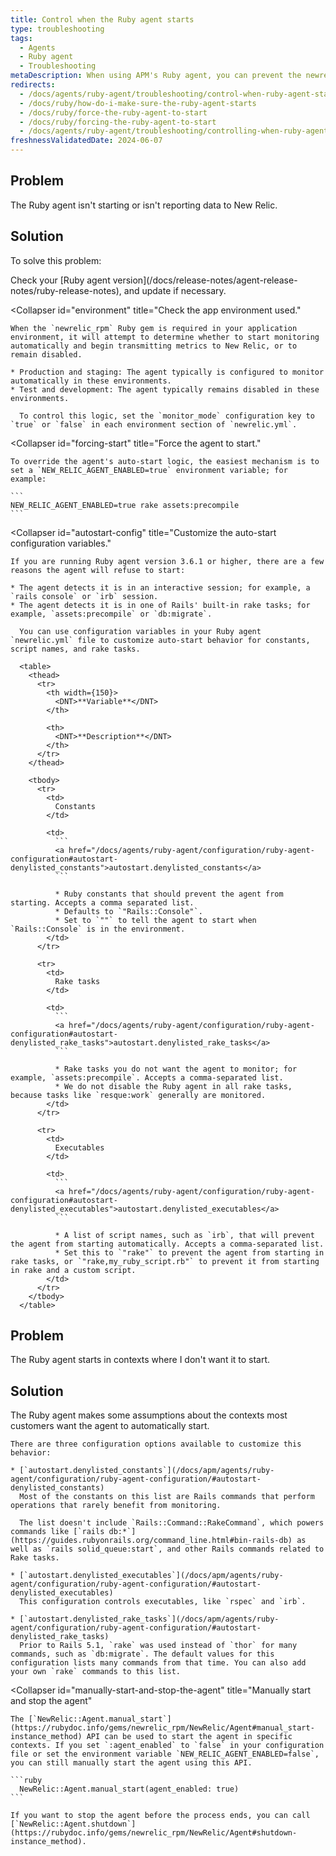 ```yaml
---
title: Control when the Ruby agent starts
type: troubleshooting
tags:
  - Agents
  - Ruby agent
  - Troubleshooting
metaDescription: When using APM's Ruby agent, you can prevent the newrelic_rpm gem from starting, or force it to start if it is not reporting data.
redirects:
  - /docs/agents/ruby-agent/troubleshooting/control-when-ruby-agent-starts
  - /docs/ruby/how-do-i-make-sure-the-ruby-agent-starts
  - /docs/ruby/force-the-ruby-agent-to-start
  - /docs/ruby/forcing-the-ruby-agent-to-start
  - /docs/agents/ruby-agent/troubleshooting/controlling-when-ruby-agent-starts
freshnessValidatedDate: 2024-06-07
---
```


## Problem

The Ruby agent isn't starting or isn't reporting data to New Relic.

## Solution

To solve this problem:

<CollapserGroup>
  <Collapser
    id="version-3-6-1-or-later"
    title="Check your Ruby agent version."
  >
    Check your [Ruby agent version](/docs/release-notes/agent-release-notes/ruby-release-notes), and update if necessary.
  </Collapser>

  <Collapser
    id="environment"
    title="Check the app environment used."
  >
    When the `newrelic_rpm` Ruby gem is required in your application environment, it will attempt to determine whether to start monitoring automatically and begin transmitting metrics to New Relic, or to remain disabled.

    * Production and staging: The agent typically is configured to monitor automatically in these environments.
    * Test and development: The agent typically remains disabled in these environments.

      To control this logic, set the `monitor_mode` configuration key to `true` or `false` in each environment section of `newrelic.yml`.
  </Collapser>

  <Collapser
    id="forcing-start"
    title="Force the agent to start."
  >
    To override the agent's auto-start logic, the easiest mechanism is to set a `NEW_RELIC_AGENT_ENABLED=true` environment variable; for example:

    ```
    NEW_RELIC_AGENT_ENABLED=true rake assets:precompile
    ```
  </Collapser>

  <Collapser
    id="autostart-config"
    title="Customize the auto-start configuration variables."
  >
    If you are running Ruby agent version 3.6.1 or higher, there are a few reasons the agent will refuse to start:

    * The agent detects it is in an interactive session; for example, a `rails console` or `irb` session.
    * The agent detects it is in one of Rails' built-in rake tasks; for example, `assets:precompile` or `db:migrate`.

      You can use configuration variables in your Ruby agent `newrelic.yml` file to customize auto-start behavior for constants, script names, and rake tasks.

      <table>
        <thead>
          <tr>
            <th width={150}>
              <DNT>**Variable**</DNT>
            </th>

            <th>
              <DNT>**Description**</DNT>
            </th>
          </tr>
        </thead>

        <tbody>
          <tr>
            <td>
              Constants
            </td>

            <td>
              ```
              <a href="/docs/agents/ruby-agent/configuration/ruby-agent-configuration#autostart-denylisted_constants">autostart.denylisted_constants</a>
              ```

              * Ruby constants that should prevent the agent from starting. Accepts a comma separated list.
              * Defaults to `"Rails::Console"`.
              * Set to `""` to tell the agent to start when `Rails::Console` is in the environment.
            </td>
          </tr>

          <tr>
            <td>
              Rake tasks
            </td>

            <td>
              ```
              <a href="/docs/agents/ruby-agent/configuration/ruby-agent-configuration#autostart-denylisted_rake_tasks">autostart.denylisted_rake_tasks</a>
              ```

              * Rake tasks you do not want the agent to monitor; for example, `assets:precompile`. Accepts a comma-separated list.
              * We do not disable the Ruby agent in all rake tasks, because tasks like `resque:work` generally are monitored.
            </td>
          </tr>

          <tr>
            <td>
              Executables
            </td>

            <td>
              ```
              <a href="/docs/agents/ruby-agent/configuration/ruby-agent-configuration#autostart-denylisted_executables">autostart.denylisted_executables</a>
              ```

              * A list of script names, such as `irb`, that will prevent the agent from starting automatically. Accepts a comma-separated list.
              * Set this to `"rake"` to prevent the agent from starting in rake tasks, or `"rake,my_ruby_script.rb"` to prevent it from starting in rake and a custom script.
            </td>
          </tr>
        </tbody>
      </table>
  </Collapser>
</CollapserGroup>

## Problem

The Ruby agent starts in contexts where I don't want it to start.


## Solution

<CollapserGroup>
  <Collapser
    id="configure-where-the-agent-starts"
    title="Customize your configuration to control when the agent starts"
  >
    The Ruby agent makes some assumptions about the contexts most customers want the agent to automatically start.

    There are three configuration options available to customize this behavior:

    * [`autostart.denylisted_constants`](/docs/apm/agents/ruby-agent/configuration/ruby-agent-configuration/#autostart-denylisted_constants)
      Most of the constants on this list are Rails commands that perform operations that rarely benefit from monitoring.

      The list doesn't include `Rails::Command::RakeCommand`, which powers commands like [`rails db:*`](https://guides.rubyonrails.org/command_line.html#bin-rails-db) as well as `rails solid_queue:start`, and other Rails commands related to Rake tasks.

    * [`autostart.denylisted_executables`](/docs/apm/agents/ruby-agent/configuration/ruby-agent-configuration/#autostart-denylisted_executables)
      This configuration controls executables, like `rspec` and `irb`.

    * [`autostart.denylisted_rake_tasks`](/docs/apm/agents/ruby-agent/configuration/ruby-agent-configuration/#autostart-denylisted_rake_tasks)
      Prior to Rails 5.1, `rake` was used instead of `thor` for many commands, such as `db:migrate`. The default values for this configuration lists many commands from that time. You can also add your own `rake` commands to this list.
  </Collapser>

  <Collapser
    id="manually-start-and-stop-the-agent"
    title="Manually start and stop the agent"
  >
    The [`NewRelic::Agent.manual_start`](https://rubydoc.info/gems/newrelic_rpm/NewRelic/Agent#manual_start-instance_method) API can be used to start the agent in specific contexts. If you set `:agent_enabled` to `false` in your configuration file or set the environment variable `NEW_RELIC_AGENT_ENABLED=false`, you can still manually start the agent using this API.

    ```ruby
      NewRelic::Agent.manual_start(agent_enabled: true)
    ```

    If you want to stop the agent before the process ends, you can call [`NewRelic::Agent.shutdown`](https://rubydoc.info/gems/newrelic_rpm/NewRelic/Agent#shutdown-instance_method).
  </Collapser>
</CollapserGroup>
